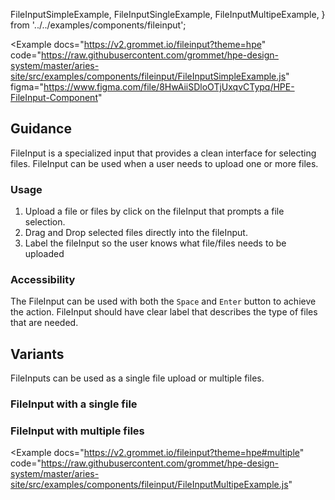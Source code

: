   FileInputSimpleExample,
  FileInputSingleExample,
  FileInputMultipeExample,
} from '../../examples/components/fileinput';

<Example
  docs="https://v2.grommet.io/fileinput?theme=hpe"
  code="https://raw.githubusercontent.com/grommet/hpe-design-system/master/aries-site/src/examples/components/fileinput/FileInputSimpleExample.js"
  figma="https://www.figma.com/file/8HwAiiSDloOTjUxqvCTypq/HPE-FileInput-Component"
>
  <FileInputSimpleExample />
</Example>

## Guidance

FileInput is a specialized input that provides a clean interface for selecting files.
FileInput can be used when a user needs to upload one or more files.

### Usage

1. Upload a file or files by click on the fileInput that prompts a file selection.
2. Drag and Drop selected files directly into the fileInput.
3. Label the fileInput so the user knows what file/files needs to be uploaded

### Accessibility

The FileInput can be used with both the `Space` and `Enter` button to achieve the action.
FileInput should have clear label that describes the type of files that are needed.

## Variants

FileInputs can be used as a single file upload or multiple files.

### FileInput with a single file

<ExampleImagePreview
  label="See FileInput Preview"
  href="/templates/forms#required-and-optional-fields"
  src="/fileinput-form-preview.png"
  alt="HPE Design System FileInput Form Example"
/>


### FileInput with multiple files

<Example
  docs="https://v2.grommet.io/fileinput?theme=hpe#multiple"
  code="https://raw.githubusercontent.com/grommet/hpe-design-system/master/aries-site/src/examples/components/fileinput/FileInputMultipeExample.js"
>
  <FileInputMultipeExample />
</Example>
